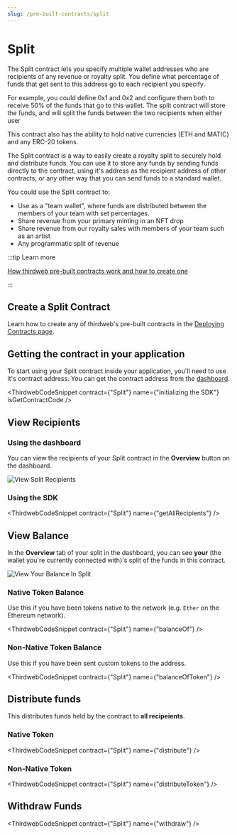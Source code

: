 ```yaml
---
slug: /pre-built-contracts/split
---
```



# Split

The Split contract lets you specify multiple wallet addresses who are recipients of any revenue or royalty split.
You define what percentage of funds that get sent to this address go to each recipient you specify.

For example, you could define 0x1 and 0x2 and configure them both to receive 50% of the funds that go to this wallet.
The split contract will store the funds, and will split the funds between the two recipients when either user

This contract also has the ability to hold native currencies (ETH and MATIC) and any ERC-20 tokens.

The Split contract is a way to easily create a royalty split to securely hold and distribute funds.
You can use it to store any funds by sending funds directly to the contract,
using it's address as the recipient address of other contracts,
or any other way that you can send funds to a standard wallet.

You could use the Split contract to:

- Use as a "team wallet", where funds are distributed between the members of your team with set percentages.
- Share revenue from your primary minting in an NFT drop
- Share revenue from our royalty sales with members of your team such as an artist
- Any programmatic split of revenue

:::tip Learn more

[How thirdweb pre-built contracts work and how to create one](/pre-built-contracts)

:::

## Create a Split Contract

Learn how to create any of thirdweb's pre-built contracts in the [Deploying Contracts page](/getting-started/deploying-contracts).

## Getting the contract in your application

To start using your Split contract inside your application, you'll need to use it's contract address. You can get the contract address from the [dashboard](https://thirdweb.com/dashboard).

<ThirdwebCodeSnippet
  contract={"Split"}
  name={"initializing the SDK"}
  isGetContractCode
/>

## View Recipients

### Using the dashboard

You can view the recipients of your Split contract in the **Overview** button on the dashboard.

![View Split Recipients](./assets/view-split-recipients.png)

### Using the SDK

<ThirdwebCodeSnippet contract={"Split"} name={"getAllRecipients"} />

## View Balance

In the **Overview** tab of your split in the dashboard, you can see **your** (the wallet you're currently connected with)'s split of the funds in this contract.

![View Your Balance In Split](./assets/split-balances.png)

### Native Token Balance

Use this if you have been tokens native to the network (e.g. `Ether` on the Ethereum network).

<ThirdwebCodeSnippet contract={"Split"} name={"balanceOf"} />

### Non-Native Token Balance

Use this if you have been sent custom tokens to the address.

<ThirdwebCodeSnippet contract={"Split"} name={"balanceOfToken"} />

## Distribute funds

This distributes funds held by the contract to **all recipeients**.

### Native Token

<ThirdwebCodeSnippet contract={"Split"} name={"distribute"} />

### Non-Native Token

<ThirdwebCodeSnippet contract={"Split"} name={"distributeToken"} />

## Withdraw Funds

<ThirdwebCodeSnippet contract={"Split"} name={"withdraw"} />
